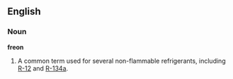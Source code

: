 ==English==
===Noun===
'''freon'''
# A common term used for several non-flammable refrigerants, including [[R-12]] and [[R-134a]].